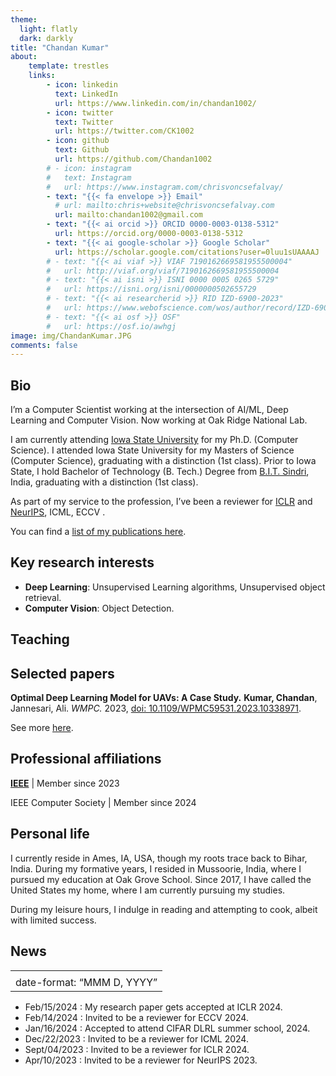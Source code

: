 ```yaml
---
theme:
  light: flatly
  dark: darkly
title: "Chandan Kumar"
about:
    template: trestles
    links:
        - icon: linkedin
          text: LinkedIn
          url: https://www.linkedin.com/in/chandan1002/
        - icon: twitter
          text: Twitter
          url: https://twitter.com/CK1002
        - icon: github
          text: Github
          url: https://github.com/Chandan1002
        # - icon: instagram
        #   text: Instagram
        #   url: https://www.instagram.com/chrisvoncsefalvay/
        - text: "{{< fa envelope >}} Email"
          # url: mailto:chris+website@chrisvoncsefalvay.com
          url: mailto:chandan1002@gmail.com
        - text: "{{< ai orcid >}} ORCID 0000-0003-0138-5312"
          url: https://orcid.org/0000-0003-0138-5312
        - text: "{{< ai google-scholar >}} Google Scholar"
          url: https://scholar.google.com/citations?user=0luu1sUAAAAJ
        # - text: "{{< ai viaf >}} VIAF 7190162669581955500004"
        #   url: http://viaf.org/viaf/7190162669581955500004
        # - text: "{{< ai isni >}} ISNI 0000 0005 0265 5729"
        #   url: https://isni.org/isni/0000000502655729
        # - text: "{{< ai researcherid >}} RID IZD-6900-2023"
        #   url: https://www.webofscience.com/wos/author/record/IZD-6900-2023
        # - text: "{{< ai osf >}} OSF"
        #   url: https://osf.io/awhgj
image: img/ChandanKumar.JPG
comments: false
---
```


## Bio

I'm a Computer Scientist working at the intersection of AI/ML, Deep Learning and Computer Vision. Now working at Oak Ridge National Lab. <!-- I am the author of [Computational Modeling of Infectious Disease](https://computationalinfectiousdisease.com), a richly illustrated compendium on modern computational epidemiology, as well as [a growing body of research](papers). -->

I am currently attending [Iowa State University](https://www.iastate.edu/) for my Ph.D. (Computer Science). I attended Iowa State University for my Masters of Science (Computer Science), graduating with a distinction (1st class). Prior to Iowa State, I hold Bachelor of Technology (B. Tech.) Degree from [B.I.T. Sindri](https://www.bitsindri.ac.in/), India, graduating with a distinction (1st class). <!-- I also hold degrees from Cardiff and Robert Gordon University Aberdeen, and have studied at the University of Leiden under an Erasmus programme. Today, I am [board certified in public health](https://cph.nbphe.org/employer_letter/19626), a Fellow of the [Royal Society for Public Health](https://www.rsph.org.uk/) and a member of several other learned societies. -->

<!-- I am currently a Practice Directorr at  for Biomedical AI/ML for [HCLTech](https://www.hcltech.com/), where I advise the world's leading life sciences, medical devices and pharma companies on how to leverage AI/ML to improve their products and serve their customers better. I am also a visiting thesis supervisor for students on the data science track of the mathematics programme at the [Budapest University of Technology and Economics](https://www.bme.hu/?language=en). -->

As part of my service to the profession, I've been a reviewer for [ICLR](https://iclr.cc/) and [NeurIPS](https://nips.cc/), ICML, ECCV .

You can find a [list of my publications here](papers). <!-- My work on COVID-19 has been [featured in the media](media). I also write on various topics as the fancy strikes -- you can peruse my [notebook](blog) here. -->

## Key research interests

-   **Deep Learning**: Unsupervised Learning algorithms, Unsupervised object retrieval.
-   **Computer Vision**: Object Detection.

## Teaching

<!-- I am a visiting thesis supervisor for students on the data science track of the mathematics programme at the [Budapest University of Technology and Economics](https://www.bme.hu/?language=en) - you can read more about this [here](teaching). -->

<!-- From time to time, I get invited to give talks and lectures. My capacity for this is somewhat limited due to other commitments, but if you are interested in having me speak at your event, please [get in touch](mailto:chris+website@chrisvoncsefalvay.com). -->

## Selected papers

**Optimal Deep Learning Model for UAVs: A Case Study.** **Kumar, Chandan**, Jannesari, Ali. *WMPC.* 2023, [doi: 10.1109/WPMC59531.2023.10338971](https://doi.org/10.1109/WPMC59531.2023.10338971).

<!-- **JAMPI: Efficient matrix multiplication in Spark using barrier execution mode.** Foldi T, **von Csefalvay C**, Perez NA. *BDCC* 2020, 4(4):32. [doi: 10.3390/bdcc4040032](https://doi.org/10.3390/bdcc4040032). -->

<!-- **VAERS data reveals no increased risk of neuroautoimmune adverse events from COVID- vaccines.** **von Csefalvay, C.** *medRxiv* 2021. [doi: 10.1101/2021.06.13.21258851](https://doi.org/10.1101/2021.06.13.21258851). -->

See more [here](papers).

## Professional affiliations

[**IEEE**](https://www.ieee.org/) \| Member since 2023

IEEE Computer Society \| Member since 2024

## Personal life

I currently reside in Ames, IA, USA, though my roots trace back to Bihar, India. During my formative years, I resided in Mussoorie, India, where I pursued my education at Oak Grove School. Since 2017, I have called the United States my home, where I am currently pursuing my studies.

During my leisure hours, I indulge in reading and attempting to cook, albeit with limited success. <!-- and Renaissance polyphony (esp. Thomas Tallis and Orlando di Lasso). I'm credited for a somewhat pretty sequence of integers called Jellyfish Heart numbers ([OEIS A344856](https://oeis.org/A344856)), which I discovered in 2020 while doing something that has nothing at all to do with my day job. -->

<!-- I live with [neuromyelitis optica](https://en.wikipedia.org/wiki/Neuromyelitis_optica) since 2015, which has left me with a lifelong desire to understand complex, multicausal health conditions like NMOSD better. -->

## News

---
<!-- date: 12/22/2023 -->
date-format: "MMM D, YYYY"
---

<!-- date: 12/22/2023 -->

-   Feb/15/2024 : My research paper gets accepted at ICLR 2024.
-   Feb/14/2024 : Invited to be a reviewer for ECCV 2024.
-   Jan/16/2024 : Accepted to attend CIFAR DLRL summer school, 2024.
-   Dec/22/2023 : Invited to be a reviewer for ICML 2024.
-   Sept/04/2023 : Invited to be a reviewer for ICLR 2024.
-   Apr/10/2023 : Invited to be a reviewer for NeurIPS 2023. <!-- ## Pronunciation guide<!-- -->

<!-- My last name rhymes with Chick-Fil-A.-->
